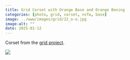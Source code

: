 ```yaml
---
title: Grid Corset with Orange Base and Orange Boning
categories: [photo, grid, corset, nsfw, base]
image: ../www/images/grid/22_o-o.jpg
image-alt: ""
date: 2025-01-12
---
```


Corset from the [grid project](/posts/2025-01-27_grid-project.html).

![](../www/images/grid/22_o-o.jpg)


